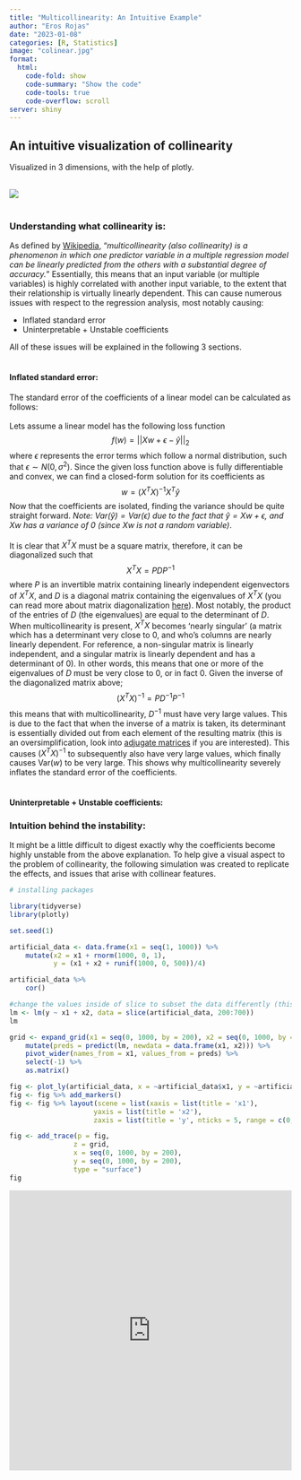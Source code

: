 ```yaml
---
title: "Multicollinearity: An Intuitive Example"
author: "Eros Rojas"
date: "2023-01-08"
categories: [R, Statistics]
image: "colinear.jpg"
format:
  html:
    code-fold: show
    code-summary: "Show the code"
    code-tools: true
    code-overflow: scroll
server: shiny
---
```




## **An intuitive visualization of collinearity**
Visualized in 3 dimensions, with the help of plotly.

<br>
![](3d.jpg)
<br>
<br>

### **Understanding what collinearity is:**

As defined by <a href="https://en.wikipedia.org/wiki/Multicollinearity" target="_blank">Wikipedia</a>, "*multicollinearity (also collinearity) is a phenomenon in which one predictor variable in a multiple regression model can be linearly predicted from the others with a substantial degree of accuracy.*" Essentially, this means that an input variable (or multiple variables) is highly correlated with another input variable, to the extent that their relationship is virtually linearly dependent. This can cause numerous issues with respect to the regression analysis, most notably causing: 

<ul>
    <li>Inflated standard error</li>
    <li>Uninterpretable + Unstable coefficients</li>
</ul>

All of these issues will be explained in the following 3 sections.
<br>
<br>

#### **Inflated standard error:**

The standard error of the coefficients of a linear model can be calculated as follows: 
<br><br>
Lets assume a linear model has the following loss function
$$f(w) = ||Xw + \epsilon - \hat{y}||_2$$
where $\epsilon$ represents the error terms which follow a normal distribution, such that $\epsilon \sim N(0, \sigma^2)$. Since the given loss function above is fully differentiable and convex, we can find a closed-form solution for its coefficients as
$$w = (X^TX)^{-1}X^T\hat{y}$$
Now that the coefficients are isolated, finding the variance should be quite straight forward.
\begin{align}
\mathrm{Var}(w) &= \mathrm{Var}\left((X^TX)^{-1}X^T \hat{y} \right) \\
&= (X^TX)^{−1}X^T \cdot \mathrm{Var}(\hat{y}) \cdot X(X^TX)^{−1} \\
&= \sigma^2 (X^T X)^{-1}
\end{align}
*Note: $\mathrm{Var}(\hat{y}) = \mathrm{Var}(\epsilon)$ due to the fact that $\hat{y} = Xw + \epsilon$, and $Xw$ has a variance of 0 (since $Xw$ is not a random variable)*.
<br><br>
It is clear that $X^T X$ must be a square matrix, therefore, it can be diagonalized such that 
$$X^T X = PDP^{-1}$$
where $P$ is an invertible matrix containing linearly independent eigenvectors of $X^T X$, and $D$ is a diagonal matrix containing the eigenvalues of $X^T X$ (you can read more about matrix diagonalization <a href="https://www.statlect.com/matrix-algebra/matrix-diagonalization" target="_blank">here</a>). Most notably, the product of the entries of $D$ (the eigenvalues) are equal to the determinant of $D$. When multicollinearity is present, $X^T X$ becomes 'nearly singular' (a matrix which has a determinant very close to $0$, and who's columns are nearly linearly dependent. For reference, a non-singular matrix is linearly independent, and a singular matrix is linearly dependent and has a determinant of $0$). In other words, this means that one or more of the eigenvalues of $D$ must be very close to $0$, or in fact $0$. Given the inverse of the diagonalized matrix above;
$$(X^T X)^{-1} = PD^{-1}P^{-1}$$
this means that with multicollinearity, $D^{-1}$ must have very large values. This is due to the fact that when the inverse of a matrix is taken, its determinant is essentially divided out from each element of the resulting matrix (this is an oversimplification, look into <a href="https://en.wikipedia.org/wiki/Adjugate_matrix" target="_blank">adjugate matrices</a> if you are interested). This causes $(X^T X)^{-1}$ to subsequently also have very large values, which finally causes $\mathrm{Var}(w)$ to be very large. This shows why multicollinearity severely inflates the standard error of the coefficients.
<br>
<br>

#### **Uninterpretable + Unstable coefficients:**



### **Intuition behind the instability:**

It might be a little difficult to digest exactly why the coefficients become highly unstable from the above explanation. To help give a visual aspect to the problem of collinearity, the following simulation was created to replicate the effects, and issues that arise with collinear features.

```r
# installing packages

library(tidyverse)
library(plotly)
```


```r
set.seed(1)

artificial_data <- data.frame(x1 = seq(1, 1000)) %>%
    mutate(x2 = x1 + rnorm(1000, 0, 1), 
           y = (x1 + x2 + runif(1000, 0, 500))/4) 

artificial_data %>%
    cor()
```


```r
#change the values inside of slice to subset the data differently (this will drastically change the coefficients of x1 and x2 since they are colinear)
lm <- lm(y ~ x1 + x2, data = slice(artificial_data, 200:700))
lm

grid <- expand_grid(x1 = seq(0, 1000, by = 200), x2 = seq(0, 1000, by = 200)) %>%
    mutate(preds = predict(lm, newdata = data.frame(x1, x2))) %>%
    pivot_wider(names_from = x1, values_from = preds) %>% 
    select(-1) %>%  
    as.matrix()

fig <- plot_ly(artificial_data, x = ~artificial_data$x1, y = ~artificial_data$x2, z = ~artificial_data$y, alpha = 0.25)
fig <- fig %>% add_markers()
fig <- fig %>% layout(scene = list(xaxis = list(title = 'x1'),
                     yaxis = list(title = 'x2'),
                     zaxis = list(title = 'y', nticks = 5, range = c(0,1000))))

fig <- add_trace(p = fig,
                z = grid,
                x = seq(0, 1000, by = 200),
                y = seq(0, 1000, by = 200),
                type = "surface")
fig
```


::: {.border layout-ncol="1"}
```{=html}
 <iframe id="example1" src="https://gallery.shinyapps.io/goog-trend-index/" style="border: none; width: 100%; height: 500px" frameborder="0"></iframe>
```
:::